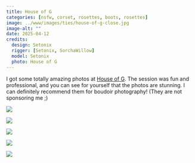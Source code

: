 ```yaml
---
title: House of G
categories: [nsfw, corset, rosettes, boots, rosettes]
image: ../www/images/ties/house-of-g-close.jpg
image-alt: ""
date: 2025-04-12
credits: 
  design: Setonix
  rigger: [Setonix, SorchaWillow]
  model: Setonix
  photo: House of G
---
```


I got some totally amazing photos at [House of G](https://houseofg.co.uk/). The session was fun and professional, and you can see for yourself that the photos are stunning. I can definitely recommend them for boudoir photography! (They are not sponsoring me ;)

::: {layout-ncol=3}

![](../www/images/ties/house-of-g-close.jpg)

![](../www/images/ties/house-of-g-anime.jpg)

![](../www/images/ties/house-of-g-back.jpg)

:::

::: {layout-ncol=2}

![](../www/images/ties/house-of-g-pose-dark.jpg)

![](../www/images/ties/house-of-g-pose-light.jpg)

:::
